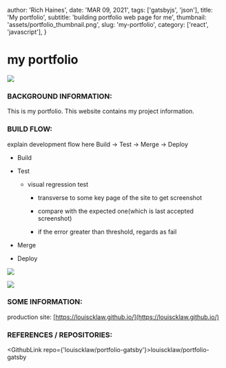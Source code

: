 
  author: 'Rich Haines',
  date: 'MAR 09, 2021',
  tags: ['gatsbyjs', 'json'],
  title: 'My portfolio',
  subtitle: 'building portfolio web page for me',
  thumbnail: 'assets/portfolio_thumbnail.png',
  slug: 'my-portfolio',
  category: ['react', 'javascript'],
}

# my portfolio

![](/assets/portfolio_thumbnail.png)

### BACKGROUND INFORMATION:

This is my portfolio. This website contains my project information.

### BUILD FLOW:

explain development flow here Build -> Test -> Merge -> Deploy

- Build
- Test

  - visual regression test

    - transverse to some key page of the site to get screenshot

    - compare with the expected one(which is last accepted screenshot)

    - if the error greater than threshold, regards as fail

- Merge
- Deploy

![](/assets/visual_regression.png)

![](/assets/aa0046e8fe670d49100c7281f976c0d9.svg)

### SOME INFORMATION:

production site: [https://louiscklaw.github.io/](https://louiscklaw.github.io/)

### REFERENCES / REPOSITORIES:

<GithubLink repo={'louiscklaw/portfolio-gatsby'}>louiscklaw/portfolio-gatsby</GithubLink>

